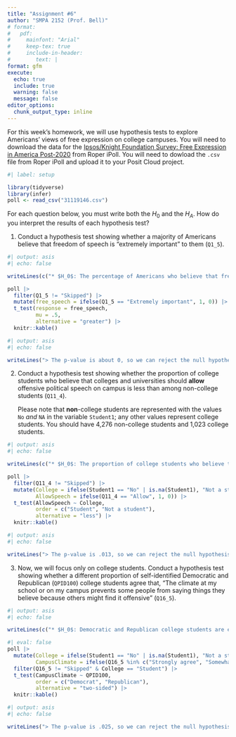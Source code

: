 ```yaml
---
title: "Assignment #6"
author: "SMPA 2152 (Prof. Bell)"
# format:
#   pdf:
#     mainfont: "Arial"
#     keep-tex: true
#     include-in-header:
#        text: |
format: gfm
execute:
  echo: true
  include: true
  warning: false
  message: false
editor_options: 
  chunk_output_type: inline
---
```


For this week's homework, we will use hypothesis tests to explore Americans' views of free expression on college campuses. You will need to download the data for the [Ipsos/Knight Foundation Survey: Free Expression in America Post-2020](https://doi.org/10.25940/ROPER-31119146) from Roper iPoll. You will need to dowload the `.csv` file from Roper iPoll and upload it to your Posit Cloud project.

```r
#| label: setup

library(tidyverse)
library(infer)
poll <- read_csv("31119146.csv")
```

For each question below, you must write both the $H_0$ and the $H_A$. How do you interpret the results of each hypothesis test?

1. Conduct a hypothesis test showing whether a majority of Americans believe that freedom of speech is "extremely important" to them (`Q1_5`).

```r
#| output: asis
#| echo: false

writeLines(c("* $H_0$: The percentage of Americans who believe that freedom of speech is \"extremely important\" to them is less than or equal to 50%.", "* $H_A$: The percentage of Americans who believe that freedom of speech is \"extremely important\" to them is greater than 50%."), sep = "\n")
```

```r
poll |>
  filter(Q1_5 != "Skipped") |>
  mutate(free_speech = ifelse(Q1_5 == "Extremely important", 1, 0)) |>
  t_test(response = free_speech,
         mu = .5,
         alternative = "greater") |>
  knitr::kable()
```

```r
#| output: asis
#| echo: false

writeLines("> The p-value is about 0, so we can reject the null hypothesis and accept the alternative hypothesis that the percentage of Americans who believe that freedom of speech is \"extremely important\" to them is greater than 50%. Americans clearly feel that free speech is an important right.")
```

2. Conduct a hypothesis test showing whether the proportion of college students who believe that colleges and universities should **allow** offensive political speech on campus is less than among non-college students (`Q11_4`).

    Please note that **non**-college students are represented with the values `No` *and* `NA` in the variable `Student1`; any other values represent college students. You should have 4,276 non-college students and 1,023 college students. 

```r
#| output: asis
#| echo: false

writeLines(c("* $H_0$: The proportion of college students who believe that colleges and universities should allow offensive political speech is greater than or equal to the proportion among non-college students.", "* $H_A$: The proportion of college students who believe that colleges and universities should allow offensive political speech is less than the proportion among non-college students."), sep = "\n")
```

```r
poll |>
  filter(Q11_4 != "Skipped") |>
  mutate(College = ifelse(Student1 == "No" | is.na(Student1), "Not a student", "Student"),
         AllowSpeech = ifelse(Q11_4 == "Allow", 1, 0)) |>
  t_test(AllowSpeech ~ College,
         order = c("Student", "Not a student"),
         alternative = "less") |>
  knitr::kable()
```

```r
#| output: asis
#| echo: false

writeLines("> The p-value is .013, so we can reject the null hypothesis and accept the alternative hypothesis that the proportion of college students who believe that colleges and universities should allow offensive political speech is less than the proportion among non-college students. However, the estimate is only -4 percentage points, which is not very much, suggesting that views are not sharply divided between these two groups.")
```

3. Now, we will focus only on college students. Conduct a hypothesis test showing whether a different proportion of self-identified Democratic and Republican (`QPID100`) college students agree that, "The climate at my school or on my campus prevents some people from saying things they believe because others might find it offensive" (`Q16_5`).

```r
#| output: asis
#| echo: false

writeLines(c("* $H_0$: Democratic and Republican college students are equally likely to believe that, \"The climate at my school or on my campus prevents some people from saying things they believe because others might find it offensive.\"", "* $H_A$: Democratic and Republican college students are not equally likely to believe that, \"The climate at my school or on my campus prevents some people from saying things they believe because others might find it offensive.\""), sep = "\n")
```

```r
#| eval: false
poll |>
  mutate(College = ifelse(Student1 == "No" | is.na(Student1), "Not a student", "Student"),
         CampusClimate = ifelse(Q16_5 %in% c("Strongly agree", "Somewhat agree"), 1, 0)) |>
  filter(Q16_5 != "Skipped" & College == "Student") |>
  t_test(CampusClimate ~ QPID100,
         order = c("Democrat", "Republican"),
         alternative = "two-sided") |>
  knitr::kable()
```

```r
#| output: asis
#| echo: false

writeLines("> The p-value is .025, so we can reject the null hypothesis and accept the alternative hypothesis that Democratic and Republican college students are not equally likely to believe that, \"The climate at my school or on my campus prevents some people from saying things they believe because others might find it offensive.\". The estimate is that Republicans are 9 percentage points more likely to, perhaps because colleges are associated with liberalism in the popular imagination.")
```
